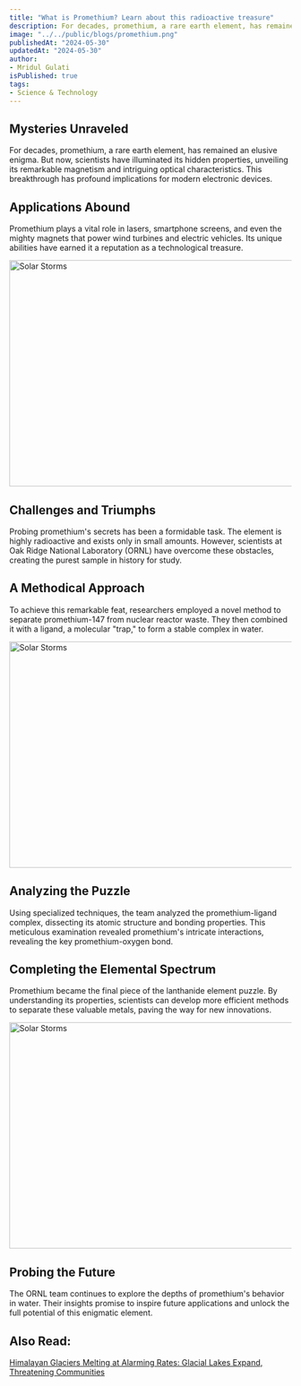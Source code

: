 ```yaml
---
title: "What is Promethium? Learn about this radioactive treasure"
description: For decades, promethium, a rare earth element, has remained an elusive enigma. But now, scientists have illuminated its hidden properties, unveiling its remarkable magnetism and intriguing optical characteristics. This breakthrough has profound implications for modern electronic devices.
image: "../../public/blogs/promethium.png"
publishedAt: "2024-05-30"
updatedAt: "2024-05-30"
author: 
- Mridul Gulati
isPublished: true
tags: 
- Science & Technology
---
```


## Mysteries Unraveled

For decades, promethium, a rare earth element, has remained an elusive enigma. But now, scientists have illuminated its hidden properties, unveiling its remarkable magnetism and intriguing optical characteristics. This breakthrough has profound implications for modern electronic devices.

## Applications Abound

Promethium plays a vital role in lasers, smartphone screens, and even the mighty magnets that power wind turbines and electric vehicles. Its unique abilities have earned it a reputation as a technological treasure.

<Image
  src="/blogs/solar-storm.png"
  width="718"
  height="404"
  alt="Solar Storms"
  sizes="100vw"
/>

## Challenges and Triumphs

Probing promethium's secrets has been a formidable task. The element is highly radioactive and exists only in small amounts. However, scientists at Oak Ridge National Laboratory (ORNL) have overcome these obstacles, creating the purest sample in history for study.

## A Methodical Approach

To achieve this remarkable feat, researchers employed a novel method to separate promethium-147 from nuclear reactor waste. They then combined it with a ligand, a molecular "trap," to form a stable complex in water.

<Image
  src="/blogs/solar-storm.png"
  width="718"
  height="404"
  alt="Solar Storms"
  sizes="100vw"
/>

## Analyzing the Puzzle

Using specialized techniques, the team analyzed the promethium-ligand complex, dissecting its atomic structure and bonding properties. This meticulous examination revealed promethium's intricate interactions, revealing the key promethium-oxygen bond.

## Completing the Elemental Spectrum

Promethium became the final piece of the lanthanide element puzzle. By understanding its properties, scientists can develop more efficient methods to separate these valuable metals, paving the way for new innovations.

<Image
  src="/blogs/solar-storm.png"
  width="718"
  height="404"
  alt="Solar Storms"
  sizes="100vw"
/>

## Probing the Future

The ORNL team continues to explore the depths of promethium's behavior in water. Their insights promise to inspire future applications and unlock the full potential of this enigmatic element.

## Also Read: 

[Himalayan Glaciers Melting at Alarming Rates: Glacial Lakes Expand, Threatening Communities](https://onlinekhabri.com/blog/content/himalayan-glaciers-melting-at-alarming-rates)


